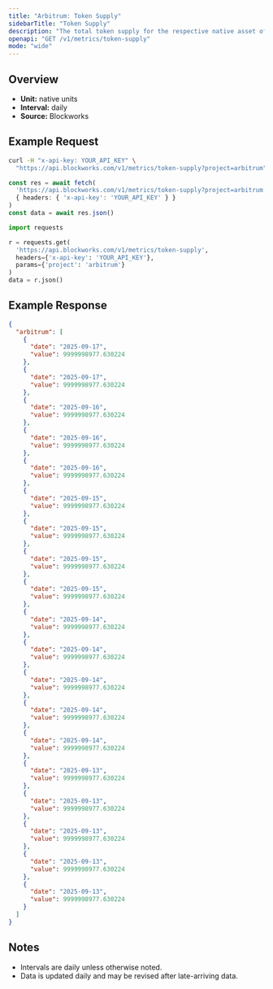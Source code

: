 ```yaml
---
title: "Arbitrum: Token Supply"
sidebarTitle: "Token Supply"
description: "The total token supply for the respective native asset of that chain. Inclusive of all locked tokens."
openapi: "GET /v1/metrics/token-supply"
mode: "wide"
---
```


## Overview

- **Unit:** native units
- **Interval:** daily
- **Source:** Blockworks

## Example Request

<CodeGroup>

```bash cURL
curl -H "x-api-key: YOUR_API_KEY" \
  "https://api.blockworks.com/v1/metrics/token-supply?project=arbitrum"
```

```typescript TypeScript
const res = await fetch(
  'https://api.blockworks.com/v1/metrics/token-supply?project=arbitrum',
  { headers: { 'x-api-key': 'YOUR_API_KEY' } }
)
const data = await res.json()
```

```python Python
import requests

r = requests.get(
  'https://api.blockworks.com/v1/metrics/token-supply',
  headers={'x-api-key': 'YOUR_API_KEY'},
  params={'project': 'arbitrum'}
)
data = r.json()
```

</CodeGroup>

## Example Response

```json
{
  "arbitrum": [
    {
      "date": "2025-09-17",
      "value": 9999998977.630224
    },
    {
      "date": "2025-09-17",
      "value": 9999998977.630224
    },
    {
      "date": "2025-09-16",
      "value": 9999998977.630224
    },
    {
      "date": "2025-09-16",
      "value": 9999998977.630224
    },
    {
      "date": "2025-09-16",
      "value": 9999998977.630224
    },
    {
      "date": "2025-09-15",
      "value": 9999998977.630224
    },
    {
      "date": "2025-09-15",
      "value": 9999998977.630224
    },
    {
      "date": "2025-09-15",
      "value": 9999998977.630224
    },
    {
      "date": "2025-09-15",
      "value": 9999998977.630224
    },
    {
      "date": "2025-09-14",
      "value": 9999998977.630224
    },
    {
      "date": "2025-09-14",
      "value": 9999998977.630224
    },
    {
      "date": "2025-09-14",
      "value": 9999998977.630224
    },
    {
      "date": "2025-09-14",
      "value": 9999998977.630224
    },
    {
      "date": "2025-09-14",
      "value": 9999998977.630224
    },
    {
      "date": "2025-09-13",
      "value": 9999998977.630224
    },
    {
      "date": "2025-09-13",
      "value": 9999998977.630224
    },
    {
      "date": "2025-09-13",
      "value": 9999998977.630224
    },
    {
      "date": "2025-09-13",
      "value": 9999998977.630224
    },
    {
      "date": "2025-09-13",
      "value": 9999998977.630224
    }
  ]
}
```

## Notes
- Intervals are daily unless otherwise noted.
- Data is updated daily and may be revised after late-arriving data.